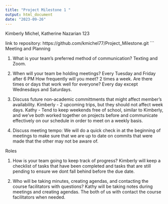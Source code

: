 ```yaml
---
title: "Project Milestone 1 "
output: html_document
date: "2023-09-26"
---
```


Kimberly Michel, Katherine Nazarian 123

link to repository: https://github.com/kmichel77/Project_Milestone.git
```
Meeting and Planning 

1. What is your team's preferred method of communication? 
       Texting and Zoom. 

2. When will your team be holding meetings? 
       Every Tuesday and Friday after 6 PM 
  How frequently will you meet? 
      2 times a week. 
  Are there times or days that work well for everyone? 
      Every day except Wednesdays and Saturdays. 
  
3. Discuss future non-academic committments that might affect member's availability. 
      Kimberly - 2 upcoming trips, but they should not affect week days. 
      Kathy - Tend to keep weekends free of school, similar to Kimberly, and we've both worked together on projects before and communicate effectively on our schedule in order to meet on a weekly basis. 

4. Discuss meeting tempo: 
    We will do a quick check in at the beginning of meetings to make sure that we are up to date on commits that were made that the other may not be aware of. 
    
    
Roles 

1. How is your team going to keep track of progress? 
    Kimberly will keep a checklist of tasks that have been completed and tasks that are still pending to ensure we dont fall behind before the due date. 

2. Who will be taking minutes, creating agendas, and contacting the course facilitators with questions? 
  Kathy will be taking notes during meetings and creating agendas. The both of us with contact the course facilitators when needed.



